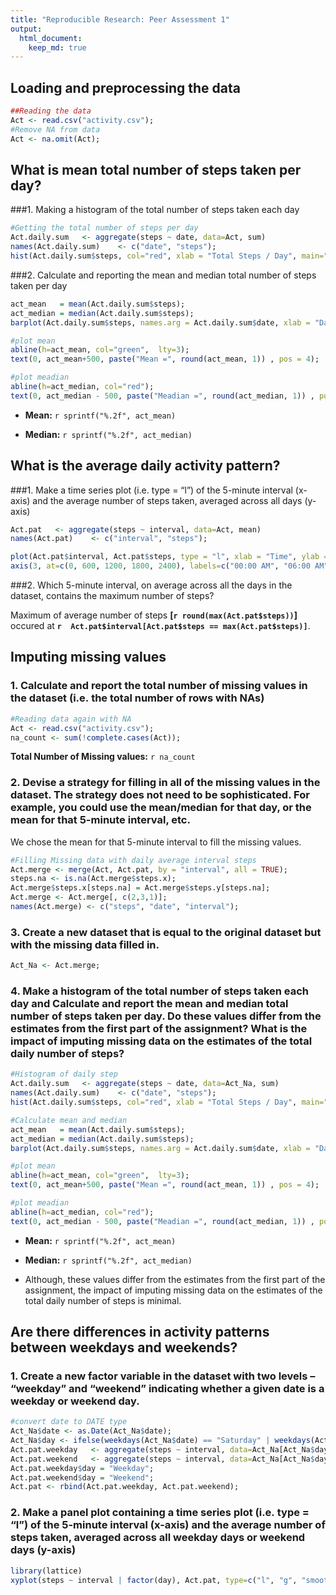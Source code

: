 ```yaml
---
title: "Reproducible Research: Peer Assessment 1"
output: 
  html_document:
    keep_md: true
---
```



## Loading and preprocessing the data
```r
##Reading the data
Act <- read.csv("activity.csv");
#Remove NA from data
Act <- na.omit(Act);
```

## What is mean total number of steps taken per day?

###1. Making a histogram of the total number of steps taken each day
```r
#Getting the total number of steps per day
Act.daily.sum   <- aggregate(steps ~ date, data=Act, sum)
names(Act.daily.sum)    <- c("date", "steps");
hist(Act.daily.sum$steps, col="red", xlab = "Total Steps / Day", main="Histogram of Daily Total Steps")
```


###2. Calculate and reporting the mean and median total number of steps taken per day
```r
act_mean   = mean(Act.daily.sum$steps);
act_median = median(Act.daily.sum$steps);
barplot(Act.daily.sum$steps, names.arg = Act.daily.sum$date, xlab = "Date", ylab = "Steps", main = "Total Daily Steps with Mean and Median")

#plot mean
abline(h=act_mean, col="green",  lty=3);
text(0, act_mean+500, paste("Mean =", round(act_mean, 1)) , pos = 4);

#plot meadian
abline(h=act_median, col="red");
text(0, act_median - 500, paste("Meadian =", round(act_median, 1)) , pos = 4);
```


* **Mean:** `r sprintf("%.2f", act_mean)`

* **Median:** `r sprintf("%.2f", act_median)`

## What is the average daily activity pattern?
###1. Make a time series plot (i.e. type = "l") of the 5-minute interval (x-axis) and the average number of steps taken, averaged across all days (y-axis)

```r
Act.pat   <- aggregate(steps ~ interval, data=Act, mean)
names(Act.pat)    <- c("interval", "steps");

plot(Act.pat$interval, Act.pat$steps, type = "l", xlab = "Time", ylab = "Steps", main = "Average Daily Activity Pattern\n\n");
axis(3, at=c(0, 600, 1200, 1800, 2400), labels=c("00:00 AM", "06:00 AM", "12:00 PM", "06:00 PM", "00:00 AM"))

```

###2. Which 5-minute interval, on average across all the days in the dataset, contains the maximum number of steps?

Maximum of average number of steps **[`r round(max(Act.pat$steps))`]** occured at **`r  Act.pat$interval[Act.pat$steps == max(Act.pat$steps)]`**.

## Imputing missing values

### 1. Calculate and report the total number of missing values in the dataset (i.e. the total number of rows with NAs)

```r
#Reading data again with NA
Act <- read.csv("activity.csv");
na_count <- sum(!complete.cases(Act));
```

**Total Number of Missing values:** `r na_count`

### 2. Devise a strategy for filling in all of the missing values in the dataset. The strategy does not need to be sophisticated. For example, you could use the mean/median for that day, or the mean for that 5-minute interval, etc.

We chose  the mean for that 5-minute interval to fill the missing values.

```r
#Filling Missing data with daily average interval steps
Act.merge <- merge(Act, Act.pat, by = "interval", all = TRUE);
steps.na <- is.na(Act.merge$steps.x);
Act.merge$steps.x[steps.na] = Act.merge$steps.y[steps.na];
Act.merge <- Act.merge[, c(2,3,1)];
names(Act.merge) <- c("steps", "date", "interval");
```

### 3. Create a new dataset that is equal to the original dataset but with the missing data filled in.
```r
Act_Na <- Act.merge;
```

### 4. Make a histogram of the total number of steps taken each day and Calculate and report the mean and median total number of steps taken per day. Do these values differ from the estimates from the first part of the assignment? What is the impact of imputing missing data on the estimates of the total daily number of steps?

```r
#Histogram of daily step
Act.daily.sum   <- aggregate(steps ~ date, data=Act_Na, sum)
names(Act.daily.sum)    <- c("date", "steps");
hist(Act.daily.sum$steps, col="red", xlab = "Total Steps / Day", main="Histogram of Daily Total Steps")

#Calculate mean and median
act_mean   = mean(Act.daily.sum$steps);
act_median = median(Act.daily.sum$steps);
barplot(Act.daily.sum$steps, names.arg = Act.daily.sum$date, xlab = "Date", ylab = "Steps", main = "Total Daily Steps with Mean and Median")

#plot mean
abline(h=act_mean, col="green",  lty=3);
text(0, act_mean+500, paste("Mean =", round(act_mean, 1)) , pos = 4);

#plot meadian
abline(h=act_median, col="red");
text(0, act_median - 500, paste("Meadian =", round(act_median, 1)) , pos = 4);
```

* **Mean:** `r sprintf("%.2f", act_mean)`

* **Median:** `r sprintf("%.2f", act_median)`

* Although, these values differ from the estimates from the first part of the assignment, the impact of imputing missing data on the estimates of the total daily number of steps is minimal.

## Are there differences in activity patterns between weekdays and weekends?

### 1. Create a new factor variable in the dataset with two levels -- "weekday" and "weekend" indicating whether a given date is a weekday or weekend day.

```r
#convert date to DATE type
Act_Na$date <- as.Date(Act_Na$date);
Act_Na$day <- ifelse(weekdays(Act_Na$date) == "Saturday" | weekdays(Act_Na$date) == "Sunday", "Weekend", "Weekday");
Act.pat.weekday   <- aggregate(steps ~ interval, data=Act_Na[Act_Na$day=="Weekday", ], mean)
Act.pat.weekend   <- aggregate(steps ~ interval, data=Act_Na[Act_Na$day=="Weekend", ], mean)
Act.pat.weekday$day = "Weekday";
Act.pat.weekend$day = "Weekend";
Act.pat <- rbind(Act.pat.weekday, Act.pat.weekend);
```

### 2. Make a panel plot containing a time series plot (i.e. type = "l") of the 5-minute interval (x-axis) and the average number of steps taken, averaged across all weekday days or weekend days (y-axis)

```r
library(lattice)
xyplot(steps ~ interval | factor(day), Act.pat, type=c("l", "g", "smooth"), layout = c(1,2))
```
